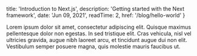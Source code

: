 
  title: 'Introduction to Next.js',
  description: 'Getting started with the Next framework',
  date: 'Jun 09, 2021',
  readTime: 2,
  href: '/blog/hello-world'
}


<div className="flex flex-col">
  Lorem ipsum dolor sit amet, consectetur adipiscing elit. Quisque maximus pellentesque dolor non egestas. In sed tristique elit. Cras vehicula, nisl vel ultricies gravida, augue nibh laoreet arcu, et tincidunt augue dui non elit. Vestibulum semper posuere magna, quis molestie mauris faucibus ut.
</div>
